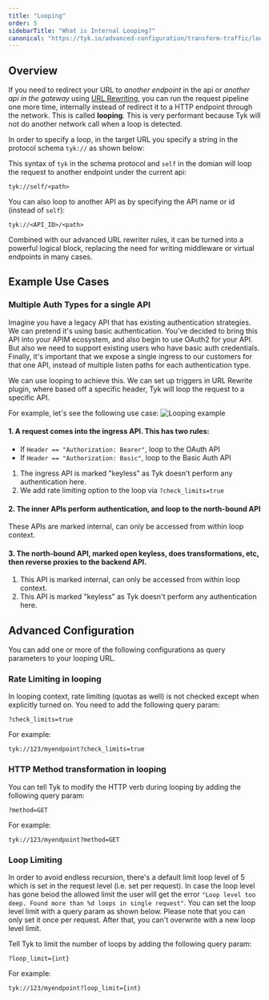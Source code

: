 ```yaml
---
title: "Looping"
order: 5
sidebarTitle: "What is Internal Looping?"
canonical: "https://tyk.io/advanced-configuration/transform-traffic/looping"
---
```


## Overview

If you need to redirect your URL to *another endpoint* in the api or *another api in the gateway* using [URL Rewriting](/5.8/transform-traffic/url-rewriting#url-rewrite-middleware), you can run the request pipeline one more time, internally instead of redirect it to a HTTP endpoint through the network. This is called <b>looping</b>. This is very performant because Tyk will not do another network call when a loop is detected.

In order to specify a loop, in the target URL you specify a string in the protocol schema `tyk://` as shown below:

This syntax of `tyk` in the schema protocol and `self` in the domian will loop the request to another endpoint under the current api:
```
tyk://self/<path>
```

You can also loop to another API as by specifying the API name or id (instead of `self`): 
```
tyk://<API_ID>/<path>
```

Combined with our advanced URL rewriter rules, it can be turned into a powerful logical block, replacing the need for writing middleware or virtual endpoints in many cases.


## Example Use Cases 

### Multiple Auth Types for a single API

Imagine you have a legacy API that has existing authentication strategies.  We can pretend it's using basic authentication.  You've decided to bring this API into your APIM ecosystem, and also begin to use OAuth2 for your API.  But also we need to support existing users who have basic auth credentials.  Finally, it's important that we expose a single ingress to our customers for that one API, instead of multiple listen paths for each authentication type.

We can use looping to achieve this.  We can set up triggers in URL Rewrite plugin, where based off a specific header, Tyk will loop the request to a specific API.

For example, let's see the following use case:
<img src="/img/diagrams/diagram_docs_looping-example-use-cases@2x.png" alt="Looping example" />

#### 1.  A request comes into the ingress API.  This has two rules:
-   If `Header == "Authorization: Bearer"`, loop to the OAuth API
-   If `Header == "Authorization: Basic"`, loop to the Basic Auth API

1. The ingress API is marked "keyless" as Tyk doesn't perform any authentication here.
2. We add rate limiting option to the loop via `?check_limits=true`

#### 2. The inner APIs perform authentication, and loop to the north-bound API

These APIs are marked internal, can only be accessed from within loop context.

#### 3. The north-bound API, marked open keyless, does transformations, etc, then reverse proxies to the backend API.

1. This API is marked internal, can only be accessed from within loop context.
2. This API is marked "keyless" as Tyk doesn't perform any authentication here.

## Advanced Configuration

You can add one or more of the following configurations as query parameters to your looping URL.

### Rate Limiting in looping

In looping context, rate limiting (quotas as well) is not checked except when explicitly turned on.  You need to add the following query param:
```
?check_limits=true
```

For example:

```
tyk://123/myendpoint?check_limits=true
```

### HTTP Method transformation in looping

You can tell Tyk to modify the HTTP verb during looping by adding the following query param:
```
?method=GET
```

For example:

```
tyk://123/myendpoint?method=GET
```

### Loop Limiting

In order to avoid endless recursion, there's a default limit loop level of 5 which is set in the request level (i.e. set per request).
In case the loop level has gone beiod the allowed limit the user will get the error `"Loop level too deep. Found more than %d loops in single request"`.
You can set the loop level limit with a query param as shown below. Please note that you can only set it once per request. After that, you can't overwrite with a new loop level limit.


Tell Tyk to limit the number of loops by adding the following query param:
```
?loop_limit={int}
```

For example:

```
tyk://123/myendpoint?loop_limit={int}
```



